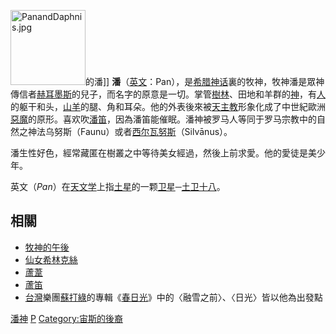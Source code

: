 {{Unreferenced|time=2017-08-06T20:43:04+00:00}}
{{Otheruses|subject=[[希臘神話|希臘神話]]的[[薩梯|薩梯]]|other=本條目名稱之其他意思|潘}}
{{NoteTA
|1=zh-hans:赫密斯; zh-hant:荷米斯; zh-tw:荷米斯
}}
[[File:PanandDaphnis.jpg|120px]]的潘]]
'''潘'''（[[英文|英文]]：Pan），是[[希腊神话|希腊神话]]裏的牧神，牧神潘是眾神傳信者[[赫密斯|赫耳墨斯]]的兒子，而名字的原意是一切。掌管[[樹林|樹林]]、田地和羊群的[[神|神]]，有[[人|人]]的躯干和头，[[山羊|山羊]]的腿、角和耳朵。他的外表後來被[[天主教|天主教]]形象化成了中世紀歐洲[[惡魔|惡魔]]的原形。喜欢吹[[潘笛|潘笛]]，因為潘笛能催眠。潘神被罗马人等同于罗马宗教中的自然之神法乌努斯（Faunu）或者[[西尔瓦努斯|西尔瓦努斯]]（Silvānus）。

潘生性好色，經常藏匿在樹叢之中等待美女經過，然後上前求愛。他的愛徒是美少年{{link-en|达菲尼斯|Daphnis}}。

英文（''Pan''）在[[天文学|天文学]]上指[[土星|土星]]的一颗[[土星的天然卫星|卫星]]─[[土卫十八|土卫十八]]。

==相關==
* [[牧神的午後|牧神的午後]]
*[[绪林克斯|仙女希林克絲]]
*[[蘆葦|蘆葦]]
*[[蘆笛|蘆笛]]
*[[台灣|台灣]]樂團[[蘇打綠|蘇打綠]]的專輯《[[春日光|春日光]]》中的〈融雪之前〉、〈日光〉皆以他為出發點
{{希腊神话}}
{{Authority control}}
{{希腊人物小作品}}

[[Category:潘神|]]
[[Category:神話傳說中的羊|P]]
[[Category:宙斯的後裔|Category:宙斯的後裔]]